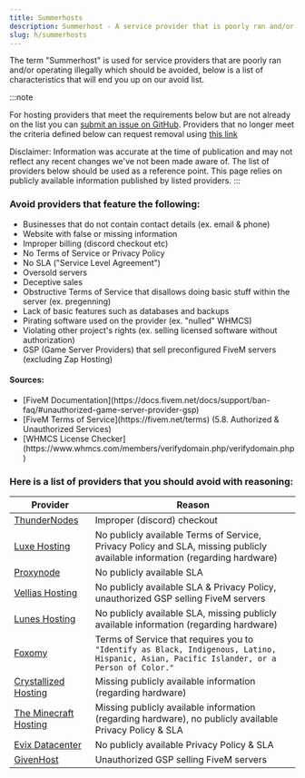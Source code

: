 ```yaml
---
title: Summerhosts
description: Summerhost - A service provider that is poorly ran and/or operating illegally which should be avoided.
slug: h/summerhosts
---
```


The term "Summerhost" is used for service providers that are poorly ran and/or operating illegally which should be avoided, below is a list of characteristics that will end you up on our avoid list.

:::note

For hosting providers that meet the requirements below but are not already on the list you can [submit an issue on GitHub](https://link.setup.md/summerhost-addition). Providers that no longer meet the criteria defined below can request removal using [this link](https://link.setup.md/summerhost-removal)

Disclaimer: Information was accurate at the time of publication and may not reflect any recent changes we've not been made aware of. The list of providers below should be used as a reference point. This page relies on publicly available information published by listed providers.
:::

### Avoid providers that feature the following:
<ul class="pl-5 list-disc">
    <li>Businesses that do not contain contact details (ex. email & phone)</li>
    <li>Website with false or missing information</li>
    <li>Improper billing (discord checkout etc)</li>
    <li>No Terms of Service or Privacy Policy</li>
    <li>No SLA ("Service Level Agreement")</li>
    <li>Oversold servers</li>
    <li>Deceptive sales</li>
    <li>Obstructive Terms of Service that disallows doing basic stuff within the server (ex. pregenning)</li>
    <li>Lack of basic features such as databases and backups</li>
    <li>Pirating software used on the provider (ex. "nulled" WHMCS)</li>
    <li>Violating other project's rights (ex. selling licensed software without authorization)</li>
    <li>GSP (Game Server Providers) that sell preconfigured FiveM servers (excluding Zap Hosting)</li>
</ul>

#### Sources:
<ul class="pl-5 list-disc">
    <li>[FiveM Documentation](https://docs.fivem.net/docs/support/ban-faq/#unauthorized-game-server-provider-gsp)</li>
    <li>[FiveM Terms of Service](https://fivem.net/terms) (5.8. Authorized & Unauthorized Services)</li>
    <li>[WHMCS License Checker](https://www.whmcs.com/members/verifydomain.php/verifydomain.php)</li>
</ul>

### Here is a list of providers that you should avoid with reasoning:

| Provider     | Reason                                              |
| ------------ | --------------------------------------------------- |
| [ThunderNodes](https://thundernodes.cloud) | Improper (discord) checkout |
| [Luxe Hosting](https://my.luxe-hosting.nl) | No publicly available Terms of Service, Privacy Policy and SLA, missing publicly available information (regarding hardware) |
| [Proxynode](https://proxynode.pro) | No publicly available SLA |
| [Vellias Hosting](https://velliashosting.online) | No publicly available SLA & Privacy Policy, unauthorized GSP selling FiveM servers |
| [Lunes Hosting](https://lunes.host) | No publicly available SLA, missing publicly available information (regarding hardware) |
| [Foxomy](https://foxomy.com) | Terms of Service that requires you to `"Identify as Black, Indigenous, Latino, Hispanic, Asian, Pacific Islander, or a Person of Color."` |
| [Crystallized Hosting](https://crystallized.host) | Missing publicly available information (regarding hardware) |
| [The Minecraft Hosting](https://theminecrafthosting.com) | Missing publicly available information (regarding hardware), no publicly available Privacy Policy & SLA |
| [Evix Datacenter](evix-datacenter.online) | No publicly available Privacy Policy & SLA |
| [GivenHost](https://givenhost.com) | Unauthorized GSP selling FiveM servers |
